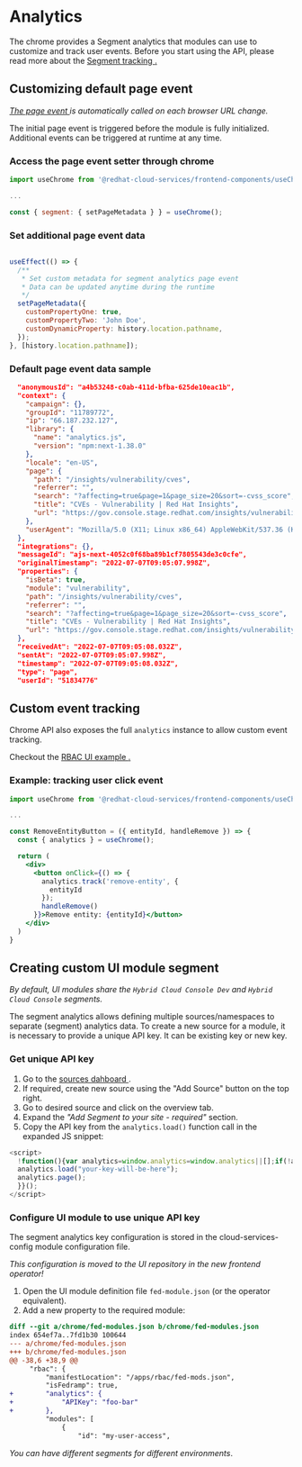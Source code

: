 
# Analytics

The chrome provides a Segment analytics  that modules can use to customize and track user events. Before you start using the API, please read more about the <a href="https://segment.com/docs/connections/sources/catalog/libraries/website/javascript/#basic-tracking-methods" target="_blank">Segment tracking <ExternalIconAlt/>.</a>

## Customizing default page event

*<a href="https://segment.com/docs/connections/sources/catalog/libraries/website/javascript/#page" target="_blank">The page event <ExternalIconAlt /></a> is automatically called on each browser URL change.*

<Alert className="pf-u-mt-md" variant="info" title="Initial page event data cannot be updated!">
  The initial page event is triggered before the module is fully initialized. Additional events can be triggered at runtime at any time.
</Alert>

### Access the page event setter through chrome

```jsx
import useChrome from '@redhat-cloud-services/frontend-components/useChrome';

...

const { segment: { setPageMetadata } } = useChrome();
``` 

### Set additional page event data

```jsx

useEffect(() => {
  /**
   * Set custom metadata for segment analytics page event
   * Data can be updated anytime during the runtime
   */
  setPageMetadata({
    customPropertyOne: true,
    customPropertyTwo: 'John Doe',
    customDynamicProperty: history.location.pathname,
  });
}, [history.location.pathname]);

```

### Default page event data sample

```json
  "anonymousId": "a4b53248-c0ab-411d-bfba-625de10eac1b",
  "context": {
    "campaign": {},
    "groupId": "11789772",
    "ip": "66.187.232.127",
    "library": {
      "name": "analytics.js",
      "version": "npm:next-1.38.0"
    },
    "locale": "en-US",
    "page": {
      "path": "/insights/vulnerability/cves",
      "referrer": "",
      "search": "?affecting=true&page=1&page_size=20&sort=-cvss_score",
      "title": "CVEs - Vulnerability | Red Hat Insights",
      "url": "https://gov.console.stage.redhat.com/insights/vulnerability/cves?affecting=true&page=1&page_size=20&sort=-cvss_score"
    },
    "userAgent": "Mozilla/5.0 (X11; Linux x86_64) AppleWebKit/537.36 (KHTML, like Gecko) Chrome/101.0.4951.54 Safari/537.36"
  },
  "integrations": {},
  "messageId": "ajs-next-4052c0f68ba89b1cf7805543de3c0cfe",
  "originalTimestamp": "2022-07-07T09:05:07.998Z",
  "properties": {
    "isBeta": true,
    "module": "vulnerability",
    "path": "/insights/vulnerability/cves",
    "referrer": "",
    "search": "?affecting=true&page=1&page_size=20&sort=-cvss_score",
    "title": "CVEs - Vulnerability | Red Hat Insights",
    "url": "https://gov.console.stage.redhat.com/insights/vulnerability/cves?affecting=true&page=1&page_size=20&sort=-cvss_score"
  },
  "receivedAt": "2022-07-07T09:05:08.032Z",
  "sentAt": "2022-07-07T09:05:07.998Z",
  "timestamp": "2022-07-07T09:05:08.032Z",
  "type": "page",
  "userId": "51834776"
```

## Custom event tracking

Chrome API also exposes the full `analytics` instance to allow custom event tracking.

Checkout the <a href="https://github.com/RedHatInsights/insights-rbac-ui/pull/1188" target="_blank">RBAC UI example <ExternalIconAlt />.</a>

### Example: tracking user click event

```jsx
import useChrome from '@redhat-cloud-services/frontend-components/useChrome';

...

const RemoveEntityButton = ({ entityId, handleRemove }) => {
  const { analytics } = useChrome();

  return (
    <div>
      <button onClick={() => {
        analytics.track('remove-entity', {
          entityId
        });
        handleRemove()
      }}>Remove entity: {entityId}</button>
    </div>
  )
}

```

## Creating custom UI module segment

*By default, UI modules share the `Hybrid Cloud Console Dev` and `Hybrid Cloud Console` segments.*

The segment analytics allows defining multiple sources/namespaces to separate (segment) analytics data. To create a new source for a module, it is necessary to provide a unique API key. It can be existing key or new key.

### Get unique API key

1. Go to the <a href="https://app.segment.com/redhat-devtools/sources" target="_blank">sources dahboard <ExternalIconAlt /></a>.
2. If required, create new source using the "Add Source" button on the top right.
3. Go to desired source and click on the overview tab.
4. Expand the *"Add Segment to your site - required"* section.
5. Copy the API key from the `analytics.load()` function call in the expanded JS snippet: 
```js
<script>
  !function(){var analytics=window.analytics=window.analytics||[];if(!analytics.initialize)if(analytics.invoked)window.console&&console.error&&console.error("Segment snippet included twice.");else{analytics.invoked=!0;analytics.methods=["trackSubmit","trackClick","trackLink","trackForm","pageview","identify","reset","group","track","ready","alias","debug","page","once","off","on","addSourceMiddleware","addIntegrationMiddleware","setAnonymousId","addDestinationMiddleware"];analytics.factory=function(e){return function(){var t=Array.prototype.slice.call(arguments);t.unshift(e);analytics.push(t);return analytics}};for(var e=0;e<analytics.methods.length;e++){var key=analytics.methods[e];analytics[key]=analytics.factory(key)}analytics.load=function(key,e){var t=document.createElement("script");t.type="text/javascript";t.async=!0;t.src="https://cdn.segment.com/analytics.js/v1/" + key + "/analytics.min.js";var n=document.getElementsByTagName("script")[0];n.parentNode.insertBefore(t,n);analytics._loadOptions=e};analytics._writeKey="your-key-will-be-here";;analytics.SNIPPET_VERSION="4.15.3";
  analytics.load("your-key-will-be-here");
  analytics.page();
  }}();
</script>

```

### Configure UI module to use unique API key

The segment analytics key configuration is stored in the cloud-services-config module configuration file.

*This configuration is moved to the UI repository in the new frontend operator!*

1. Open the UI module definition file `fed-module.json` (or the operator equivalent).
2. Add a new property to the required module:

```diff
diff --git a/chrome/fed-modules.json b/chrome/fed-modules.json
index 654ef7a..7fd1b30 100644
--- a/chrome/fed-modules.json
+++ b/chrome/fed-modules.json
@@ -38,6 +38,9 @@
     "rbac": {
         "manifestLocation": "/apps/rbac/fed-mods.json",
         "isFedramp": true,
+        "analytics": {
+            "APIKey": "foo-bar"
+        },
         "modules": [
             {
                 "id": "my-user-access",

```

*You can have different segments for different environments*.
